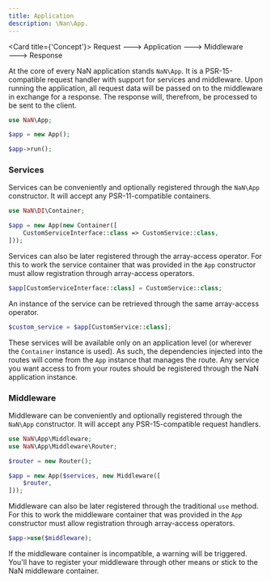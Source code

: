 ```yaml
---
title: Application
description: \Nan\App.
---
```



<Card title={'Concept'}>
	Request &#129106; Application &#129106; Middleware &#129106; Response
</Card>

At the core of every NaN application stands `NaN\App`.
It is a PSR-15-compatible request handler with support for services and middleware.
Upon running the application, all request data will be passed on to the middleware in exchange for a response.
The response will, therefrom, be processed to  be sent to the client.

```php title="index.php"
use NaN\App;

$app = new App();

$app->run();
```

### Services

Services can be conveniently and optionally registered through the `NaN\App` constructor.
It will accept any PSR-11-compatible containers.

```php
use NaN\DI\Container;

$app = new App(new Container([
	CustomServiceInterface::class => CustomService::class,
]));
```

Services can also be later registered through the array-access operator.
For this to work the service container that was provided in the `App` constructor must allow registration through array-access operators.

```php
$app[CustomServiceInterface::class] = CustomService::class;
```

An instance of the service can be retrieved through the same array-access operator.

```php
$custom_service = $app[CustomService::class];
```

These services will be available only on an application level (or wherever the `Container` instance is used).
As such, the dependencies injected into the routes will come from the `App` instance that manages the route.
Any service you want access to from your routes should be registered through the NaN application instance.

### Middleware

Middleware can be conveniently and optionally registered through the `NaN\App` constructor.
It will accept any PSR-15-compatible request handlers.

```php
use NaN\App\Middleware;
use NaN\App\Middleware\Router;

$router = new Router();

$app = new App($services, new Middleware([
	$router,
]));
```

Middleware can also be later registered through the traditional `use` method.
For this to work the middleware container that was provided in the `App` constructor must allow registration through array-access operators.

```php
$app->use($middleware);
```

If the middleware container is incompatible, a warning will be triggered.
You'll have to register your middleware through other means or stick to the NaN middleware container.
